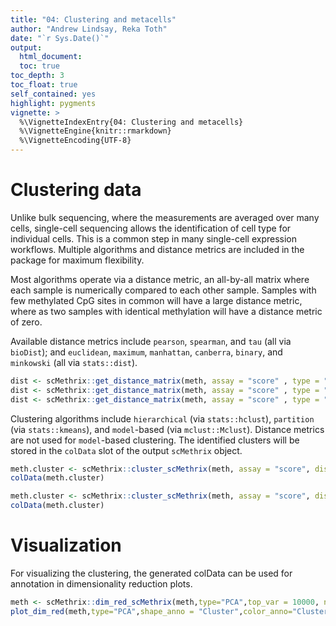 ```yaml
---
title: "04: Clustering and metacells"
author: "Andrew Lindsay, Reka Toth"
date: "`r Sys.Date()`"
output: 
  html_document:
  toc: true
toc_depth: 3
toc_float: true
self_contained: yes
highlight: pygments
vignette: >
  %\VignetteIndexEntry{04: Clustering and metacells}
  %\VignetteEngine{knitr::rmarkdown}
  %\VignetteEncoding{UTF-8}
---
```


# Clustering data
Unlike bulk sequencing, where the measurements are averaged over many cells, single-cell sequencing allows the identification of cell type for individual cells. This is a common step in many single-cell expression workflows. Multiple algorithms and distance metrics are included in the package for maximum flexibility. 

Most algorithms operate via a distance metric, an all-by-all matrix where each sample is numerically compared to each other sample. Samples with few methylated CpG sites in common will have a large distance metric, where as two samples with identical methylation will have a distance metric of zero. 

Available distance metrics include `pearson`, `spearman`, and `tau` (all via `bioDist`); and `euclidean`, `maximum`, `manhattan`, `canberra`, `binary`, and `minkowski` (all via `stats::dist`). 

```r
dist <- scMethrix::get_distance_matrix(meth, assay = "score" , type = "euclidean")
dist <- scMethrix::get_distance_matrix(meth, assay = "score" , type = "pearson")
dist <- scMethrix::get_distance_matrix(meth, assay = "score" , type = "canberra")
```

Clustering algorithms include `hierarchical` (via `stats::hclust`), `partition` (via `stats::kmeans`), and `model`-based (via `mclust::Mclust`). Distance metrics are not used for `model`-based clustering. The identified clusters will be stored in the `colData` slot of the output `scMethrix` object.

```r
meth.cluster <- scMethrix::cluster_scMethrix(meth, assay = "score", dist = dist, n_clusters = 5, colname = "Heirarchical", type="hierarchical")
colData(meth.cluster)

meth.cluster <- scMethrix::cluster_scMethrix(meth, assay = "score", dist = dist, colname = "Model-based", type="model")
colData(meth.cluster)
```

# Visualization

For visualizing the clustering, the generated colData can be used for annotation in dimensionality reduction plots.

```r
meth <- scMethrix::dim_red_scMethrix(meth,type="PCA",top_var = 10000, n_components = 20)
plot_dim_red(meth,type="PCA",shape_anno = "Cluster",color_anno="Cluster")
```